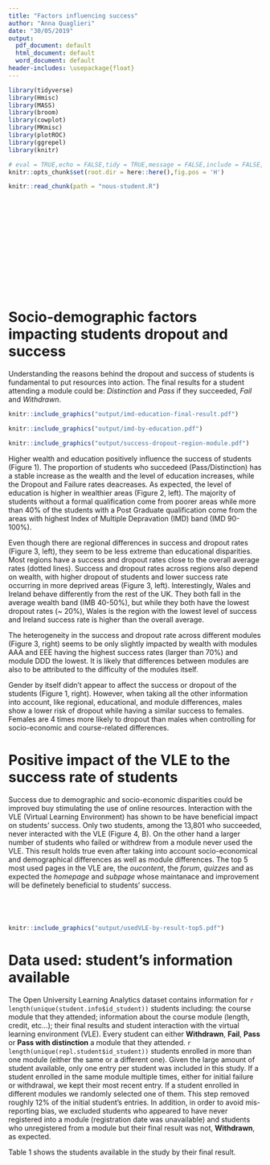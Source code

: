 ```yaml
---
title: "Factors influencing success"
author: "Anna Quaglieri"
date: "30/05/2019"
output:
  pdf_document: default
  html_document: default
  word_document: default
header-includes: \usepackage{float}
---
```


```r
library(tidyverse)
library(Hmisc)
library(MASS)
library(broom)
library(cowplot)
library(MKmisc)
library(plotROC)
library(ggrepel)
library(knitr)

# eval = TRUE,echo = FALSE,tidy = TRUE,message = FALSE,include = FALSE,warning = FALSE,
knitr::opts_chunk$set(root.dir = here::here(),fig.pos = 'H')
```


```r
knitr::read_chunk(path = "nous-student.R")
```

```r
```

```r
```

```r
```

```r
```

```r
```


```r
```


```r
```


```r
```

```r
```

```r
```

```r
```

```r
```

```r
```

```r
```


# Socio-demographic factors impacting students dropout and success

Understanding the reasons behind the dropout and success of students is fundamental to put resources into action. The final results for a student attending a module could be: *Distinction* and *Pass* if they succeeded, *Fail* and *Withdrawn*. 
  
```r
knitr::include_graphics("output/imd-education-final-result.pdf")
```

```r
knitr::include_graphics("output/imd-by-education.pdf")
```
  
 
```r
knitr::include_graphics("output/success-dropout-region-module.pdf")
```
  

Higher wealth and education positively influence the success of students (Figure 1). The proportion of students who succedeed (Pass/Distinction) has a stable increase as the wealth and the level of education increases, while the Dropout and Failure rates deacreases. As expected, the level of education is higher in wealthier areas (Figure 2, left). The majority of students without a formal qualification come from poorer areas while more than 40% of the students with a Post Graduate qualification come from the areas with highest Index of Multiple Depravation (IMD) band (IMD 90-100%).  

Even though there are regional differences in success and dropout rates (Figure 3, left), they seem to be less extreme than educational disparities. Most regions have a success and dropout rates close to the overall average rates (dotted lines). Success and dropout rates across regions also depend on wealth, with higher dropout of students and lower success rate occurring in more deprived areas (Figure 3, left). Interestingly, Wales and Ireland behave differently from the rest of the UK. They both fall in the average wealth band (IMB 40-50%), but while they both have the lowest dropout rates (~ 20%), Wales is the region with the lowest level of success and Ireland success rate is higher than the overall average. 

The heterogeneity in the success and dropout rate across different modules (Figure 3, right) seems to be only slightly impacted by wealth with modules AAA and EEE having the highest success rates (larger than 70%) and module DDD the lowest. It is likely that differences between modules are also to be attributed to the difficulty of the modules itself. 

Gender by itself didn’t appear to affect the success or dropout of the students (Figure 1, right). However, when taking all the other information into account, like regional, educational, and module differences, males show a lower risk of dropout while having a similar success to females. Females are 4 times more likely to dropout than males when controlling for socio-economic and course-related differences.

# Positive impact of the VLE to the success rate of students

Success due to demographic and socio-economic disparities could be improved buy stimulating the use of online resources. Interaction with the VLE (Virtual Learning Environment) has shown to be have beneficial impact on students’ success. Only two students, among the 13,801 who succeeded, never interacted with the VLE (Figure 4, B). On the other hand a larger number of students who failed or withdrew from a module never used the VLE. This result holds true even after taking into account socio-economical and demographical differences as well as module differences. The top 5 most used pages in the VLE are, the *oucontent*, the *forum*, *quizzes* and as expected the *homepage* and *subpage* whose maintanace and improvement will be definetely beneficial to students' success.

```r
```

```r
```

```r
```


```r
```


```r
knitr::include_graphics("output/usedVLE-by-result-top5.pdf")
```


# Data used: student's information available

The Open University Learning Analytics dataset contains information for `r length(unique(student.info$id_student))` students including: the course module that they attended; information about the course module (length, credit, etc...); their final results and student interaction with the virtual learning environment (VLE). Every student can either **Withdrawn**, **Fail**, **Pass** or **Pass with distinction** a module that they attended. `r length(unique(repl.student$id_student))` students enrolled in more than one module (either the same or a different one). Given the large amount of student available, only one entry per student was included in this study. If a student enrolled in the same module multiple times, either for initial failure or withdrawal, we kept their most recent entry. If a student enrolled in different modules we randomly selected one of them. This step removed roughly 12% of the initial student's entries. In addition, in order to avoid mis-reporting bias, we excluded students who appeared to have never registered into a module (registration date was unavailable) and students who unregistered from a module but their final result was not, **Withdrawn**, as expected.  

Table 1 shows the students available in the study by their final result.

```r
```



